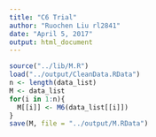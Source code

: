 ```yaml
---
title: "C6 Trial"
author: "Ruochen Liu rl2841"
date: "April 5, 2017"
output: html_document
---
```


```r
source("../lib/M.R")
load("../output/CleanData.RData")
n <- length(data_list)
M <- data_list
for(i in 1:n){
  M[[i]] <- M6(data_list[[i]])
}
save(M, file = "../output/M.RData")
```